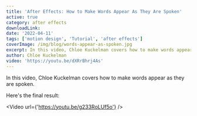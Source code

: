 ```yaml
---
title: 'After Effects: How to Make Words Appear As They Are Spoken'
active: true
category: after effects
downloadLink:
date: '2022-04-11'
tags: ['motion design', 'Tutorial', 'after effects']
coverImage: /img/blog/words-appear-as-spoken.jpg
excerpt: In this video, Chloe Kuckelman covers how to make words appear as they are spoken.
author: Chloe Kuckelman
video: 'https://youtu.be/dXRrBhrj4As'
---
```


In this video, Chloe Kuckelman covers how to make words appear as they are spoken.

Here's the final result:

<Video url={'https://youtu.be/g233RoLUf5o'} />
